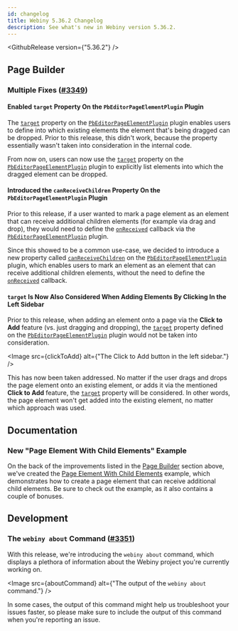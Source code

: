 ```yaml
---
id: changelog
title: Webiny 5.36.2 Changelog
description: See what's new in Webiny version 5.36.2.
---
```



<GithubRelease version={"5.36.2"} />

## Page Builder

### Multiple Fixes ([#3349](https://github.com/webiny/webiny-js/pull/3349))

#### Enabled `target` Property On the `PbEditorPageElementPlugin` Plugin

The [`target`](https://github.com/webiny/webiny-js/blob/dev/packages/app-page-builder/src/types.ts#L507) property on the [`PbEditorPageElementPlugin`](https://github.com/webiny/webiny-js/blob/dev/packages/app-page-builder/src/types.ts#L500-L540) plugin enables users to define into which existing elements the element that's being dragged can be dropped. Prior to this release, this didn't work, because the property essentially wasn't taken into consideration in the internal code.

From now on, users can now use the [`target`](https://github.com/webiny/webiny-js/blob/dev/packages/app-page-builder/src/types.ts#L507) property on the [`PbEditorPageElementPlugin`](https://github.com/webiny/webiny-js/blob/dev/packages/app-page-builder/src/types.ts#L500-L540) plugin to explicitly list elements into which the dragged element can be dropped.

#### Introduced the `canReceiveChildren` Property On the `PbEditorPageElementPlugin` Plugin

Prior to this release, if a user wanted to mark a page element as an element that can receive additional children elements (for example via drag and drop), they would need to define the [`onReceived`](https://github.com/webiny/webiny-js/blob/dev/packages/app-page-builder/src/types.ts#L519) callback via the [`PbEditorPageElementPlugin`](https://github.com/webiny/webiny-js/blob/dev/packages/app-page-builder/src/types.ts#L500-L540) plugin. 

Since this showed to be a common use-case, we decided to introduce a new property called [`canReceiveChildren`](https://github.com/webiny/webiny-js/blob/dev/packages/app-page-builder/src/types.ts#L517) on the [`PbEditorPageElementPlugin`](https://github.com/webiny/webiny-js/blob/dev/packages/app-page-builder/src/types.ts#L500-L540) plugin, which enables users to mark an element as an element that can receive additional children elements, without the need to define the [`onReceived`](https://github.com/webiny/webiny-js/blob/dev/packages/app-page-builder/src/types.ts#L519) callback.

#### `target` Is Now Also Considered When Adding Elements By Clicking In the Left Sidebar

Prior to this release, when adding an element onto a page via the **Click to Add** feature (vs. just dragging and dropping), the [`target`](https://github.com/webiny/webiny-js/blob/dev/packages/app-page-builder/src/types.ts#L507)  property defined on the [`PbEditorPageElementPlugin`](https://github.com/webiny/webiny-js/blob/dev/packages/app-page-builder/src/types.ts#L500-L540) plugin would not be taken into consideration.

<Image src={clickToAdd} alt={"The Click to Add button in the left sidebar."} />

This has now been taken addressed. No matter if the user drags and drops the page element onto an existing element, or adds it via the mentioned **Click to Add** feature, the [`target`](https://github.com/webiny/webiny-js/blob/dev/packages/app-page-builder/src/types.ts#L507) property will be considered. In other words, the page element won't get added into the existing element, no matter which approach was used.

## Documentation

### New "Page Element With Child Elements" Example 

On the back of the improvements listed in the [Page Builder](http://localhost:8000/docs/release-notes/5.36.2/changelog#page-builder) section above, we've created the [Page Element With Child Elements](https://github.com/webiny/webiny-examples/tree/master/page-builder/element-with-child-elements) example, which demonstrates how to create a page element that can receive additional child elements. Be sure to check out the example, as it also contains a couple of bonuses.

## Development

### The `webiny about` Command ([#3351](https://github.com/webiny/webiny-js/pull/3351))

With this release, we're introducing the `webiny about` command, which displays a plethora of information about the Webiny project you're currently working on.

<Image src={aboutCommand} alt={"The output of the `webiny about` command."} />

In some cases, the output of this command might help us troubleshoot your issues faster, so please make sure to include the output of this command when you're reporting an issue.
